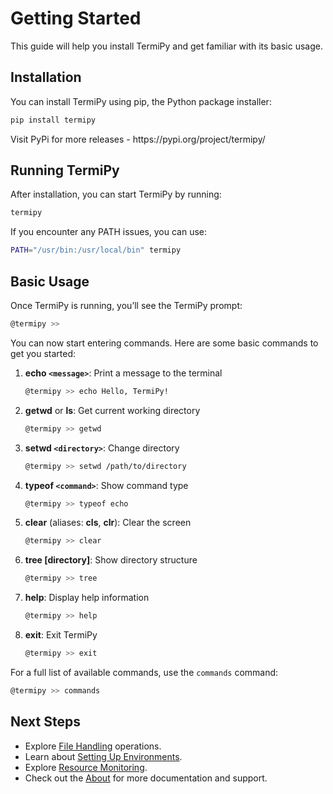 
# Getting Started {.unnumbered}

This guide will help you install TermiPy and get familiar with its basic usage.

## Installation

You can install TermiPy using pip, the Python package installer:

```bash
pip install termipy
```

Visit PyPi for more releases - https://pypi.org/project/termipy/

## Running TermiPy

After installation, you can start TermiPy by running:

```bash
termipy
```

If you encounter any PATH issues, you can use:

```bash
PATH="/usr/bin:/usr/local/bin" termipy
```

## Basic Usage

Once TermiPy is running, you'll see the TermiPy prompt:

```bash
@termipy >>
```

You can now start entering commands. Here are some basic commands to get you started:

1. **echo `<message>`**: Print a message to the terminal

    ```bash
    @termipy >> echo Hello, TermiPy!
    ```


2. **getwd** or **ls**: Get current working directory

    ```bash
    @termipy >> getwd
    ```


3. **setwd `<directory>`**: Change directory

    ```bash
    @termipy >> setwd /path/to/directory
    ```


4. **typeof `<command>`**: Show command type

    ```bash
    @termipy >> typeof echo
    ```


5. **clear** (aliases: **cls**, **clr**): Clear the screen

    ```bash
    @termipy >> clear
    ```


6. **tree [directory]**: Show directory structure

    ```bash
    @termipy >> tree
    ```


7. **help**: Display help information

    ```bash
    @termipy >> help
    ```


8. **exit**: Exit TermiPy

    ```bash
    @termipy >> exit
    ```


For a full list of available commands, use the `commands` command:

```bash
@termipy >> commands
```

## Next Steps

- Explore [File Handling](file-handling.qmd) operations.
- Learn about [Setting Up Environments](setting-environment.qmd).
- Explore [Resource Monitoring](resource-stats.qmd).
- Check out the [About](about.qmd) for more documentation and support.
